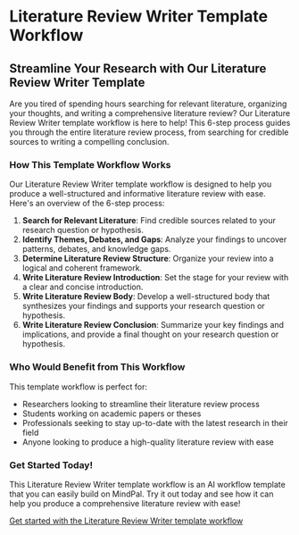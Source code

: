 


**Literature Review Writer Template Workflow**
=====================================================

**Streamline Your Research with Our Literature Review Writer Template**
--------------------------------------------------------------------

Are you tired of spending hours searching for relevant literature, organizing your thoughts, and writing a comprehensive literature review? Our Literature Review Writer template workflow is here to help! This 6-step process guides you through the entire literature review process, from searching for credible sources to writing a compelling conclusion.

### How This Template Workflow Works

Our Literature Review Writer template workflow is designed to help you produce a well-structured and informative literature review with ease. Here's an overview of the 6-step process:

1. **Search for Relevant Literature**: Find credible sources related to your research question or hypothesis.
2. **Identify Themes, Debates, and Gaps**: Analyze your findings to uncover patterns, debates, and knowledge gaps.
3. **Determine Literature Review Structure**: Organize your review into a logical and coherent framework.
4. **Write Literature Review Introduction**: Set the stage for your review with a clear and concise introduction.
5. **Write Literature Review Body**: Develop a well-structured body that synthesizes your findings and supports your research question or hypothesis.
6. **Write Literature Review Conclusion**: Summarize your key findings and implications, and provide a final thought on your research question or hypothesis.

### Who Would Benefit from This Workflow

This template workflow is perfect for:

* Researchers looking to streamline their literature review process
* Students working on academic papers or theses
* Professionals seeking to stay up-to-date with the latest research in their field
* Anyone looking to produce a high-quality literature review with ease

### Get Started Today!

This Literature Review Writer template workflow is an AI workflow template that you can easily build on MindPal. Try it out today and see how it can help you produce a comprehensive literature review with ease!

[Get started with the Literature Review Writer template workflow](https://mindpal.space/workflow/literature-review-writer-654a605d)


<PageFooter />
